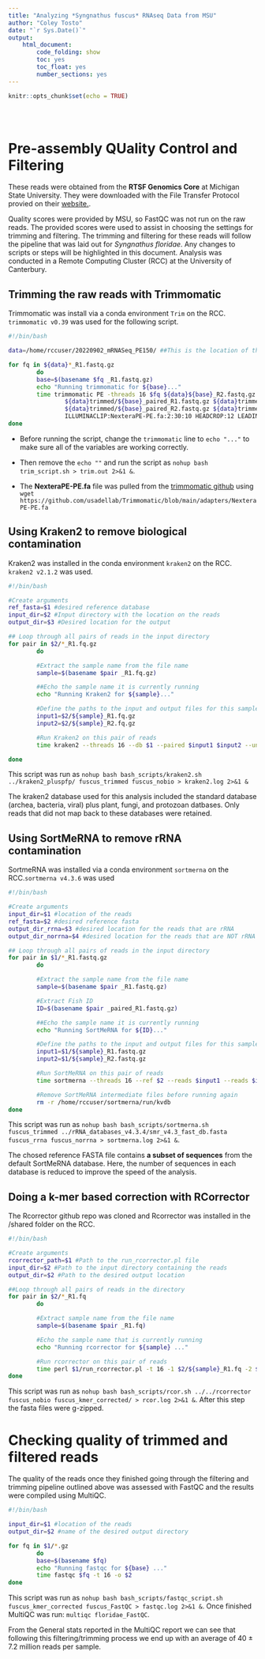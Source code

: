 ---
title: "Analyzing *Syngnathus fuscus* RNAseq Data from MSU"
author: "Coley Tosto"
date: "`r Sys.Date()`"
output:
    html_document:
        code_folding: show
        toc: yes
        toc_float: yes
        number_sections: yes
---
```{r setup, include=FALSE}
knitr::opts_chunk$set(echo = TRUE)
```

``` {r library, include = FALSE}

```

``` {r functions}

```

``` {r read-data}

```

# Pre-assembly QUality Control and Filtering
These reads were obtained from the **RTSF Genomics Core** at Michigan State University. They were downloaded with the File Transfer Protocol provied on their [website.](https://rtsf.natsci.msu.edu/genomics/data-retrieval/).

Quality scores were provided by MSU, so FastQC was not run on the raw reads. The provided scores were used to assist in choosing the settings for trimming and filtering. The trimming and filtering for these reads will follow the pipeline that was laid out for _Syngnathus floridae_. Any changes to scripts or steps will be highlighted in this document. Analysis was conducted in a Remote Computing Cluster (RCC) at the University of Canterbury.

## Trimming the raw reads with Trimmomatic

Trimmomatic was install via a conda environment `Trim` on the RCC. `trimmomatic v0.39` was used for the following script.

```{bash run_trimmomatic, eval=FALSE}
#!/bin/bash

data=/home/rccuser/20220902_mRNASeq_PE150/ ##This is the location of the raw reads

for fq in ${data}*_R1.fastq.gz
        do
        base=$(basename $fq _R1.fastq.gz)
        echo "Running trimmomatic for ${base}..."
        time trimmomatic PE -threads 16 $fq ${data}${base}_R2.fastq.gz \
                ${data}trimmed/${base}_paired_R1.fastq.gz ${data}trimmed/${base}_unpaired_R1.fastq.gz \
                ${data}trimmed/${base}_paired_R2.fastq.gz ${data}trimmed/${base}_unpaired_R2.fastq.gz \
                ILLUMINACLIP:NexteraPE-PE.fa:2:30:10 HEADCROP:12 LEADING:3 TRAILING:10 SLIDINGWINDOW:4:15 MINLEN:50
done
```

-   Before running the script, change the `trimmomatic` line to `echo "..."` to make sure all of the variables are working correctly.

-   Then remove the `echo ""` and run the script as `nohup bash trim_script.sh > trim.out 2>&1 &`.\

-   The **NexteraPE-PE.fa** file was pulled from the [trimmomatic github](https://github.com/usadellab/Trimmomatic/tree/main/adapters) using `wget https://github.com/usadellab/Trimmomatic/blob/main/adapters/NexteraPE-PE.fa`

## Using Kraken2 to remove biological contamination

Kraken2 was installed in the conda environment `kraken2` on the RCC. `kraken2 v2.1.2` was used.

```{bash run_kraken2, eval = FALSE}
#!/bin/bash

#Create arguments
ref_fasta=$1 #desired reference database
input_dir=$2 #Input directory with the location on the reads
output_dir=$3 #Desired location for the output

## Loop through all pairs of reads in the input directory
for pair in $2/*_R1.fq.gz
        do

        #Extract the sample name from the file name
        sample=$(basename $pair _R1.fq.gz)

        ##Echo the sample name it is currently running
        echo "Running Kraken2 for ${sample}..."

        #Define the paths to the input and output files for this sample
        input1=$2/${sample}_R1.fq.gz
        input2=$2/${sample}_R2.fq.gz

        #Run Kraken2 on this pair of reads
        time kraken2 --threads 16 --db $1 --paired $input1 $input2 --unclassified-out $3/${sample}#.fq --report $3/${sample}.log

done
```

This script was run as `nohup bash bash_scripts/kraken2.sh ../kraken2_pluspfp/ fuscus_trimmed fuscus_nobio > kraken2.log 2>&1 &`

The kraken2 database used for this analysis included the standard database (archea, bacteria, viral) plus plant, fungi, and protozoan datbases. Only reads that did not map back to these databases were retained.

## Using SortMeRNA to remove rRNA contamination

SortmeRNA was installed via a conda environment `sortmerna` on the RCC.`sortmerna v4.3.6` was used

```{bash run_sortmeRNA, eval = FALSE}
#!/bin/bash

#Create arguments
input_dir=$1 #location of the reads
ref_fasta=$2 #desired reference fasta
output_dir_rrna=$3 #desired location for the reads that are rRNA
output_dir_norrna=$4 #desired location for the reads that are NOT rRNA

## Loop through all pairs of reads in the input directory
for pair in $1/*_R1.fastq.gz
        do

        #Extract the sample name from the file name
        sample=$(basename $pair _R1.fastq.gz)

        #Extract Fish ID
        ID=$(basename $pair _paired_R1.fastq.gz)

        ##Echo the sample name it is currently running
        echo "Running SortMeRNA for ${ID}..."

        #Define the paths to the input and output files for this sample
        input1=$1/${sample}_R1.fastq.gz
        input2=$1/${sample}_R2.fastq.gz

        #Run SortMeRNA on this pair of reads
        time sortmerna --threads 16 --ref $2 --reads $input1 --reads $input2 --fastx --aligned $3/${ID} --other $4/${ID} --out2

        #Remove SortMeRNA intermediate files before running again
        rm -r /home/rccuser/sortmerna/run/kvdb
done
```

This script was run as `nohup bash bash_scripts/sortmerna.sh fuscus_trimmed ../rRNA_databases_v4.3.4/smr_v4.3_fast_db.fasta fuscus_rrna fuscus_norrna > sortmerna.log 2>&1 &`.

The chosed reference FASTA file contains **a subset of sequences** from the default SortMeRNA database. Here, the number of sequences in each database is reduced to improve the speed of the analysis.

## Doing a k-mer based correction with RCorrector

The Rcorrector github repo was cloned and Rcorrector was installed in the /shared folder on the RCC.

```{bash run_Rcorrector, eval = FALSE}
#!/bin/bash

#Create arguments
rcorrector_path=$1 #Path to the run_rcorrector.pl file
input_dir=$2 #Path to the input directory containing the reads
output_dir=$2 #Path to the desired output location

##Loop through all pairs of reads in the directory
for pair in $2/*_R1.fq
        do

        #Extract sample name from the file name
        sample=$(basename $pair _R1.fq)

        #Echo the sample name that is currently running
        echo "Running rcorrector for ${sample} ..."

        #Run rcorrector on this pair of reads
        time perl $1/run_rcorrector.pl -t 16 -1 $2/${sample}_R1.fq -2 $2/${sample}_R2.fq -od $3
done
```

This script was run as `nohup bash bash_scripts/rcor.sh ../../rcorrector fuscus_nobio fuscus_kmer_corrected/ > rcor.log 2>&1 &`. After this step the fasta files were g-zipped.

# Checking quality of trimmed and filtered reads
The quality of the reads once they finished going through the filtering and trimming pipeline outlined above was assessed with FastQC and the results were compiled using MultiQC.

```{bash run_fastqc, eval=FALSE}
#!/bin/bash

input_dir=$1 #location of the reads
output_dir=$2 #name of the desired output directory

for fq in $1/*.gz
        do
        base=$(basename $fq)
        echo "Running fastqc for ${base} ..."
        time fastqc $fq -t 16 -o $2
done
```

This script was run as `nohup bash bash_scripts/fastqc_script.sh fuscus_kmer_corrected fuscus_FastQC > fastqc.log 2>&1 &`. Once finished MultiQC was run: `multiqc floridae_FastQC`.

From the General stats reported in the MultiQC report we can see that following this filtering/trimming process we end up with an average of 40 &pm; 7.2 million reads per sample.